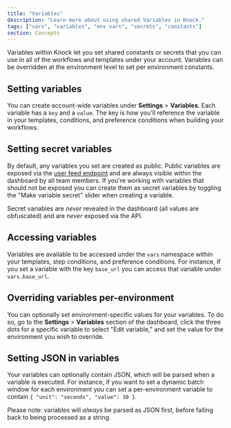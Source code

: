 ```yaml
---
title: "Variables"
description: "Learn more about using shared Variables in Knock."
tags: ["vars", "variables", "env vars", "secrets", "constants"]
section: Concepts
---
```


Variables within Knock let you set shared constants or secrets that you can use in all of the workflows and templates under your account. Variables can be overridden at the environment level to set per environment constants.

## Setting variables

You can create account-wide variables under **Settings** > **Variables**. Each variable has a `key` and a `value`. The key is how you'll reference the variable in your templates, conditions, and preference conditions when building your workflows.

## Setting secret variables

By default, any variables you set are created as public. Public variables are exposed via the [user feed endpoint](/reference#get-feed) and are always visible within the dashboard by all team members. If you're working with variables that should not be exposed you can create them as secret variables by toggling the "Make variable secret" slider when creating a variable.

Secret variables are _never_ revealed in the dashboard (all values are obfuscated) and are _never_ exposed via the API.

## Accessing variables

Variables are available to be accessed under the `vars` namespace within your templates, step conditions, and preference conditions. For instance, if you set a variable with the key `base_url` you can access that variable under `vars.base_url`.

## Overriding variables per-environment

You can optionally set environment-specific values for your variables. To do so, go to the **Settings** > **Variables** section of the dashboard, click the three dots for a specific variable to select "Edit variable," and set the value for the environment you wish to override.

## Setting JSON in variables

Your variables can optionally contain JSON, which will be parsed when a variable is executed. For instance, if you want to set a dynamic batch window for each environment you can set a per-environment variable to contain `{ "unit": "seconds", "value": 30 }`.

Please note: variables will _always_ be parsed as JSON first, before falling back to being processed as a string.
